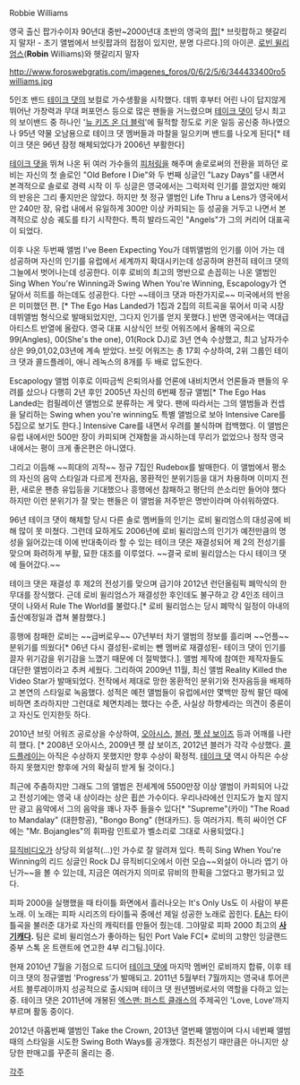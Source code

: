 Robbie Williams

영국 출신 팝가수이자 90년대 중반~2000년대 초반의 영국의 [[팝]][* 브릿팝하고 헷갈리지 말자! - 초기 앨범에서 브릿팝과의 접점이 있지만, 분명 다르다.]의 아이콘.
[[로빈 윌리엄스]]('''Robin''' Williams)와 헷갈리지 말자

http://www.foroswebgratis.com/imagenes_foros/0/6/2/5/6/344433400ro5williams.jpg

5인조 밴드 [[테이크 댓]]의 보컬로 가수생활을 시작했다. 데뷔 후부터 어린 나이 답지않게 뛰어난 가창력과 무대 퍼포먼스 등으로 많은 팬들을 거느렸으며 [[테이크 댓]]이 당시 최고의 보이밴드 중 하나인 '[[뉴 키즈 온 더 블럭]]'에 필적할 정도로 키운 일등 공신중 하나였으나 95년 약물 오남용으로 테이크 댓 멤버들과 마찰을 일으키며 밴드를 나오게 된다[* 테이크 댓은 96년 잠정 해체되었다가 2006년 부활한다]

[[테이크 댓]]을 뛰쳐 나온 뒤 여러 가수들의 [[피처링]]을 해주며 솔로로써의 전환을 꾀하던 로비는 자신의 첫 솔로인 "Old Before I Die"와 두 번째 싱글인 "Lazy Days"를 내면서 본격적으로 솔로로 경력 시작 이 두 싱글은 영국에서는 그럭저럭 인기를 끌었지만 해외의 반응은 그리 좋지만은 않았다. 하지만 첫 정규 앨범인 Life Thru a Lens가 영국에서만 240만 장, 유럽 내에서 유일하게 300만 이상 카피되는 등 성공을 거두고 나면서 본격적으로 상승 궤도를 타기 시작한다. 특히 발라드곡인 "Angels"가 그의 커리어 대표곡이 되었다.

이후 나온 두번째 앨범 I've Been Expecting You가 데뷔앨범의 인기를 이어 가는 데 성공하며 자신의 인기를 유럽에서 세계까지 확대시키는데 성공하며 완전히 테이크 댓의 그늘에서 벗어나는데 성공한다. 이후 로비의 최고의 명반으로 손꼽히는 나온 앨범인 Sing When You're Winning과 Swing When You're Winning, Escapology가 연달아서 히트를 하는데도 성공한다. 다만 ~~테이크 댓과 마찬가지로~~ 미국에서의 반응은 미미했던 편. [* The Ego Has Landed가 1집과 2집의 히트곡을 묶어서 미국 시장 데뷔앨범 형식으로 발매되었지만, 그다지 인기를 얻지 못했다.] 반면 영국에서는 역대급 아티스트 반열에 올랐다. 영국 대표 시상식인 브릿 어워즈에서 올해의 곡으로 99(Angles), 00(She's the one), 01(Rock DJ)로 3년 연속 수상했고, 최고 남자가수상은 99,01,02,03년에 계속 받았다. 브릿 어워즈는 총 17회 수상하여, 2위 그룹인 테이크 댓과 콜드플레이, 애니 레녹스의 8개를 두 배로 압도한다.

Escapology 앨범 이후로 이따금씩 은퇴의사를 언론에 내비치면서 언론들과 팬들의 우려를 샀으나 다행히 2년 후인 2005년 자신의 6번째 정규 앨범[* The Ego Has Landed는 컴필레이션 앨범으로 분류하는 게 맞다. 팬에 따라서는 그의 앨범들과 컨셉을 달리하는 Swing when you're winning도 특별 앨범으로 보아 Intensive Care를 5집으로 보기도 한다.] Intensive Care를 내면서 우려를 불식하며 컴백했다. 이 앨범은 유럽 내에서만 500만 장이 카피되며 건재함을 과시하는데 무리가 없었으나 정작 영국 내에서는 평이 크게 좋은편은 아니였다.

그리고 이듬해 ~~희대의 괴작~~ 정규 7집인 Rudebox를 발매한다. 이 앨범에서 평소의 자신의 음악 스타일과 다르게 전자음, 몽환적인 분위기등을 대거 차용하며 이미지 전환, 새로운 팬층 유입등을 기대했으나 흥행에선 참패하고 평단의 쓴소리만 들어야 했다 하지만 이런 분위기가 잘 맞는 팬들은 이 앨범을 저주받은 명반이라며 아쉬워하였다.

96년 테이크 댓이 해체할 당시 다른 솔로 멤버들의 인기는 로비 윌리엄스의 대성공에 비해 많이 못 미쳤다. 그런데 묘하게도 2006년에 로비 윌리암스의 인기가 예전만큼의 명성을 잃어갔는데 이에 반대축이라 할 수 있는 테이크 댓은 재결성되어 제 2의 전성기를 맞으며 화려하게 부활, 묘한 대조를 이루었다. ~~결국 로비 윌리암스는 다시 테이크 댓에 들어갔다.~~

테이크 댓은 재결성 후 제2의 전성기를 맞으며 급기야 2012년 런던올림픽 폐막식의 한 무대를 장식했다. 근데 로비 윌리엄스가 재결성한 후인데도 불구하고 걍 4인조 테이크 댓이 나와서 Rule The World를 불렀다.[* 로비 윌리엄스는 당시 폐막식 일정이 아내의 출산예정일과 겹쳐 불참했다.]

흥행에 참패한 로비는 ~~급버로우~~ 07년부터 차기 앨범의 정보를 흘리며 ~~언플~~ 분위기를 띄웠다[* 06년 다시 결성된-로비는 뺀 멤버로 재결성된- 테이크 댓이 인기를 끌자 위기감을 위기감을 느꼈기 때문에 더 절박했다.]. 앨범 제작에 참여한 제작자들도 대단한 앨범이라고 추켜 세웠다. 그리하여 2009년 11월, 최신 앨범 Reality Killed the Video Star가 발매되었다. 전작에서 제대로 망한 몽환적인 분위기와 전자음등을 배제하고 본연의 스타일로 녹음했다. 성적은 예전 앨범들이 유럽에서만 몇백만 장씩 팔던 때에 비하면 초라하지만 그런대로 체면치레는 했다는 수준, 사실상 하향세라는 의견이 중론이고 자신도 인지한듯 하다.

2010년 브릿 어워즈 공로상을 수상하여, [[오아시스]], [[블러]], [[펫 샵 보이즈]] 등과 어깨를 나란히 했다. [* 2008년 오아시스, 2009년 펫 샵 보이즈, 2012년 블러가 각각 수상했다. [[콜드플레이]]는 아직은 수상하지 못했지만 향후 수상이 확정적. [[테이크 댓]] 역시 아직은 수상하지 못했지만 향후에 거의 확실히 받게 될 것이다.]

최근에 주춤하지만 그래도 그의 앨범은 전세계에 5500만장 이상 앨범이 카피되어 나갔고 전성기에는 영국 내 상이라는 상은 휩쓴 가수이다. 우리나라에선 인지도가 높지 않지만 광고 음악에서 그의 음악을 꽤나 자주 들을수 있다[* "Supreme"(카이) "The Road to Mandalay" (대한항공), "Bongo Bong" (현대카드). 등 여러가지. 특히 싸이언 CF에는 "Mr. Bojangles"의 휘파람 인트로가 벨소리로 그대로 사용되었다.]

[[뮤직비디오]]가 상당히 외설적(...)인 가수로 잘 알려져 있다. 특히 Sing When You're Winning의 리드 싱글인 Rock DJ 뮤직비디오에서 이런 모습~~외설이 아니라 엽기 아닌가~~을 볼 수 있는데, 지금은 여러가지 의미로 뮤비의 한획을 그었다고 평가되고 있다.

피파 2000을 실행했을 때 타이틀 화면에서 흘러나오는 It's Only Us도 이 사람이 부른 노래. 이 노래는 피파 시리즈의 타이틀곡 중에선 제일 성공한 노래로 꼽힌다. [[EA]]는 타이틀곡을 불러준 대가로 자신의 캐릭터를 만들어 줬는데. 그야말로 피파 2000 최고의 '''[[사기캐]]다.''' 팀은 로비 윌리엄스가 좋아하는 팀인 Port Vale FC[* 로비의 고향인 잉글랜드 중부 스톡 온 트랜트에 연고한 4부 리그팀.]이다.

현재 2010년 7월을 기점으로 드디어 [[테이크 댓]]에 마지막 멤버인 로비까지 합류, 이후 테이크 댓의 정규앨범 'Progress'가 발매되고. 2011년 5월부터 7월까지는 영국내 투어콘서트 블루레이까지 성공적으로 출시되며 테이크 댓 원년멤버로서의 역할을 다하고 있는 중. 테이크 댓은 2011년에 개봉된 [[엑스맨: 퍼스트 클래스]]의 주제곡인 'Love, Love'까지 부르며 활동 중이다.

2012년 아홉번째 앨범인 Take the Crown, 2013년 열번째 앨범이며 다시 네번째 앨범 때의 스타일을 시도한 Swing Both Ways를 공개했다. 최전성기 때만큼은 아니지만 상당한 판매고를 꾸준히 올리는 중.

[[각주]]        
